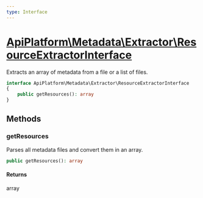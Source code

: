 ```yaml
---
type: Interface
---
```


# [ApiPlatform\Metadata\Extractor\ResourceExtractorInterface](/docs/v3.2/reference/Metadata/Extractor/ResourceExtractorInterface)

Extracts an array of metadata from a file or a list of files.


```php
interface ApiPlatform\Metadata\Extractor\ResourceExtractorInterface
{
    public getResources(): array
}
```
## Methods

### getResources

Parses all metadata files and convert them in an array.

```php
public getResources(): array
```

#### Returns

array
